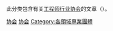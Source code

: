 {{Commons cat|Engineering societies}}
此分类包含有关[[工程师|工程师]][[行业协会|行业协会]]的文章（{{le|工程协会|engineering society}}）。

[[Category:工程學|协会]]
[[Category:工程技术相关组织|协会]]
[[Category:各領域專業團體|Category:各領域專業團體]]
